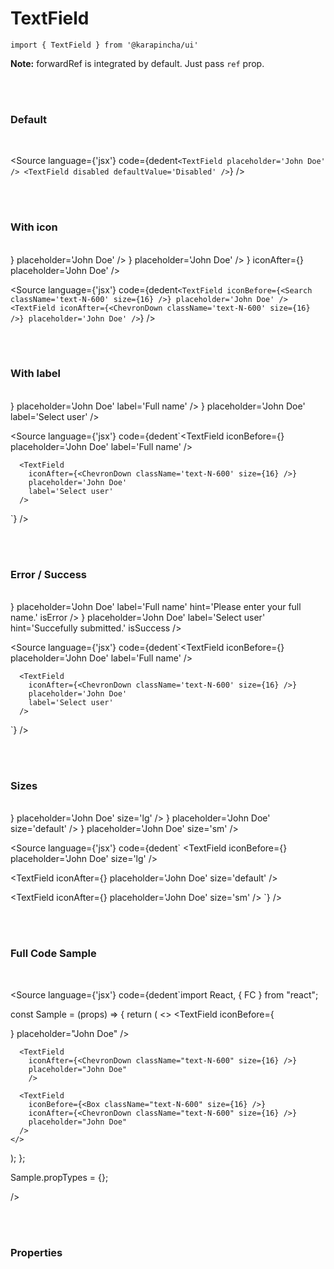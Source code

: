 

<Meta title='01. Atoms / TextField' component={TextField} />

# TextField

`import { TextField } from '@karapincha/ui'`

**Note:** forwardRef is integrated by default. Just pass `ref` prop.

<br />
<br />

### Default

<br />

<Story name='Default'>
  <div className='doc-story__preview' style={{ zoom: '100%' }}>
    <div className='flex items-center w-full gap-4 flex-col'>
      <TextField placeholder='John Doe' />
      <TextField disabled defaultValue='Disabled' />
    </div>
  </div>
</Story>

<Source
  language={'jsx'}
  code={dedent`<TextField placeholder='John Doe' />
      <TextField disabled defaultValue='Disabled' />`}
/>

<br />
<br />

### With icon

<br />

<Story name='With icon'>
  <div className='doc-story__preview' style={{ zoom: '100%' }}>
    <div className='flex items-center w-full gap-4 flex-col'>
      <TextField iconBefore={<Search className='text-N-600' size={16} />} placeholder='John Doe' />
      <TextField
        iconAfter={<ChevronDown className='text-N-600' size={16} />}
        placeholder='John Doe'
      />
      <TextField
        iconBefore={<Box className='text-N-600' size={16} />}
        iconAfter={<ChevronDown className='text-N-600' size={16} />}
        placeholder='John Doe'
      />
    </div>
  </div>
</Story>

<Source
  language={'jsx'}
  code={dedent`<TextField iconBefore={<Search className='text-N-600' size={16} />} placeholder='John Doe' />
  <TextField iconAfter={<ChevronDown className='text-N-600' size={16} />} placeholder='John Doe' />`}
/>

<br />
<br />

### With label

<br />

<Story name='With label'>
  <div className='doc-story__preview' style={{ zoom: '100%' }}>
    <div className='flex items-center w-full gap-4 flex-col'>
      <TextField
        iconBefore={<User className='text-N-600' size={16} />}
        placeholder='John Doe'
        label='Full name'
      />
      <TextField
        iconAfter={<ChevronDown className='text-N-600' size={16} />}
        placeholder='John Doe'
        label='Select user'
      />
    </div>
  </div>
</Story>

<Source
  language={'jsx'}
  code={dedent`<TextField
        iconBefore={<User className='text-N-600' size={16} />}
        placeholder='John Doe'
        label='Full name'
      />
      
      <TextField
        iconAfter={<ChevronDown className='text-N-600' size={16} />}
        placeholder='John Doe'
        label='Select user'
      />
`}
/>

<br />
<br />

### Error / Success

<br />

<Story name='Error / Success'>
  <div className='doc-story__preview' style={{ zoom: '100%' }}>
    <div className='flex items-center w-full gap-4 flex-col'>
      <TextField
        iconBefore={<User className='text-N-600' size={16} />}
        placeholder='John Doe'
        label='Full name'
        hint='Please enter your full name.'
        isError
      />
      <TextField
        iconAfter={<ChevronDown className='text-N-600' size={16} />}
        placeholder='John Doe'
        label='Select user'
        hint='Succefully submitted.'
        isSuccess
      />
    </div>
  </div>
</Story>

<Source
  language={'jsx'}
  code={dedent`<TextField
        iconBefore={<User className='text-N-600' size={16} />}
        placeholder='John Doe'
        label='Full name'
      />
      
      <TextField
        iconAfter={<ChevronDown className='text-N-600' size={16} />}
        placeholder='John Doe'
        label='Select user'
      />
`}
/>

<br />
<br />

### Sizes

<br />

<Story name='Sizes'>
  <div className='doc-story__preview' style={{ zoom: '100%' }}>
    <div className='flex items-center w-full gap-4 flex-col'>
      <TextField
        iconBefore={<User className='text-N-600' size={16} />}
        placeholder='John Doe'
        size='lg'
      />
      <TextField
        iconAfter={<ChevronDown className='text-N-600' size={16} />}
        placeholder='John Doe'
        size='default'
      />
      <TextField
        iconAfter={<ChevronDown className='text-N-600' size={16} />}
        placeholder='John Doe'
        size='sm'
      />
    </div>
  </div>
</Story>

<Source
  language={'jsx'}
  code={dedent`
  <TextField
    iconBefore={<User className='text-N-600' size={16} />}
    placeholder='John Doe'
    size='lg'
  />
  
  <TextField
    iconAfter={<ChevronDown className='text-N-600' size={16} />}
    placeholder='John Doe'
    size='default'
  />

  <TextField
    iconAfter={<ChevronDown className='text-N-600' size={16} />}
    placeholder='John Doe'
    size='sm'
  />
`}
/>

<br />
<br />

### Full Code Sample

<br />

<Source
  language={'jsx'}
  code={dedent`import React, { FC } from "react";
 
const Sample = (props) => {
  return (
    <>
      <TextField
        iconBefore={<Search className="text-N-600" size={16} />}
        placeholder="John Doe"
      />
      
      <TextField
        iconAfter={<ChevronDown className="text-N-600" size={16} />}
        placeholder="John Doe"
        />
        
      <TextField
        iconBefore={<Box className="text-N-600" size={16} />}
        iconAfter={<ChevronDown className="text-N-600" size={16} />}
        placeholder="John Doe"
      />
    </>
  );
};
 
Sample.propTypes = {};
 
/>

<br />
<br />

### Properties

<ArgsTable of={TextField} />
